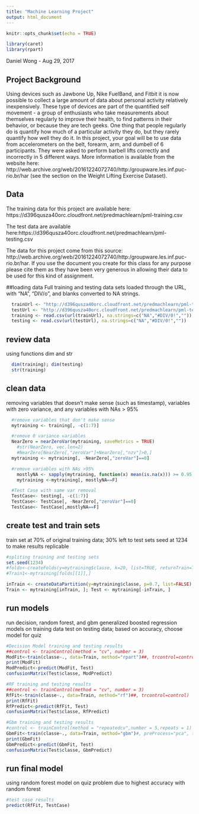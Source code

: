 ---
title: "Machine Learning Project"
output: html_document
---

```{r setup, include=FALSE}
knitr::opts_chunk$set(echo = TRUE)

library(caret)
library(rpart)
```
Daniel Wong - Aug 29, 2017

## Project Background

Using devices such as Jawbone Up, Nike FuelBand, and Fitbit it is now possible to collect a large amount of data about personal activity relatively inexpensively. These type of devices are part of the quantified self movement - a group of enthusiasts who take measurements about themselves regularly to improve their health, to find patterns in their behavior, or because they are tech geeks. One thing that people regularly do is quantify how much of a particular activity they do, but they rarely quantify how well they do it. In this project, your goal will be to use data from accelerometers on the belt, forearm, arm, and dumbell of 6 participants. They were asked to perform barbell lifts correctly and incorrectly in 5 different ways. More information is available from the website here: http://web.archive.org/web/20161224072740/http:/groupware.les.inf.puc-rio.br/har (see the section on the Weight Lifting Exercise Dataset).


## Data

The training data for this project are available here: https://d396qusza40orc.cloudfront.net/predmachlearn/pml-training.csv

The test data are available here:https://d396qusza40orc.cloudfront.net/predmachlearn/pml-testing.csv


The data for this project come from this source: http://web.archive.org/web/20161224072740/http:/groupware.les.inf.puc-rio.br/har. If you use the document you create for this class for any purpose please cite them as they have been very generous in allowing their data to be used for this kind of assignment.

##loading data
Full training and testing data sets loaded through the URL, with "NA", "DIV/o", and blanks converted to NA strings. 

```{r loaddata, echo=FALSE}
  trainUrl <- "http://d396qusza40orc.cloudfront.net/predmachlearn/pml-training.csv"
  testUrl <- "http://d396qusza40orc.cloudfront.net/predmachlearn/pml-testing.csv"
  training <- read.csv(url(trainUrl), na.strings=c("NA","#DIV/0!",""))
  testing <- read.csv(url(testUrl), na.strings=c("NA","#DIV/0!",""))
```

## review data
using functions dim and str
```{r reviewdata, echo=FALSE}
  dim(training); dim(testing)
  str(training)
```

## clean data
removing variables that doesn't make sense (such as timestamp), variables with zero variance, and any variables with NAs > 95%
```{r cleandata, echo=FALSE}
  #remove variables that don't make sense
  mytraining <- training[, -c(1:7)]

  #remove 0 variance variables
  NearZero = nearZeroVar(mytraining, saveMetrics = TRUE)
    #str(NearZero, vec.len=2)
    #NearZero[NearZero[,"zeroVar"]+NearZero[,"nzv"]>0,]
  mytraining <- mytraining[, -NearZero[,"zeroVar"]==0]

  #remove variables with NAs >95%
    mostlyNA <- sapply(mytraining, function(x) mean(is.na(x))) >= 0.95
    mytraining <-mytraining[, mostlyNA==F]

  #Test Case with same var removal
  TestCase<- testing[, -c(1:7)]
  TestCase<- TestCase[, -NearZero[,"zeroVar"]==0]
  TestCase<- TestCase[,mostlyNA==F]
```

## create test and train sets 
train set at 70% of original training data; 30% left to test
sets seed at 1234 to make results replicable
```{r traintest, echo=FALSE}
#spliting training and testing sets
set.seed(1234)
#folds<-createFolds(y=mytraining$classe, k=20, list=TRUE, returnTrain=TRUE)
#Train1<-mytraining[folds[[1]],]

inTrain <- createDataPartition(y=mytraining$classe, p=0.7, list=FALSE)
Train <- mytraining[inTrain, ]; Test <- mytraining[-inTrain, ]
```

## run models
run decision, random forest, and gbm generalized boosted regression models on training data
test on testing data; based on accuracy, choose model for quiz
```{r modresults, echo=FALSE}
#Decision Model training and testing results
##control <- trainControl(method = "cv", number = 3)
ModFit<-train(classe~., data=Train, method="rpart")##, trcontrol=control)
print(ModFit)
ModPredict<-predict(ModFit, Test)
confusionMatrix(Test$classe, ModPredict)

#RF training and testing results
##control <- trainControl(method = "cv", number = 3)
RfFit<-train(classe~., data=Train, method="rf")##, trcontrol=control)
print(RfFit)
RfPredict<-predict(RfFit, Test)
confusionMatrix(Test$classe, RfPredict)

#Gbm training and testing results
#control <- trainControl(method = "repeatedcv",number = 5,repeats = 1)
GbmFit<-train(classe~., data=Train, method="gbm")#, preProcess="pca", trcontrol=control)
print(GbmFit)
GbmPredict<-predict(GbmFit, Test)
confusionMatrix(Test$classe, GbmPredict)
```
## run final model
using random forest model on quiz problem due to highest accuracy with random forest
```{r finalresults, echo=FALSE}
#test case results
predict(RfFit, TestCase)
```

